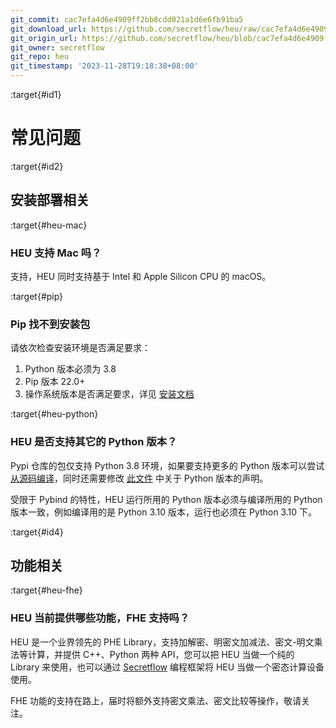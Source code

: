 ```yaml
---
git_commit: cac7efa4d6e4909ff2bb8cdd021a1d6e6fb91ba5
git_download_url: https://github.com/secretflow/heu/raw/cac7efa4d6e4909ff2bb8cdd021a1d6e6fb91ba5/docs/getting_started/faq.rst
git_origin_url: https://github.com/secretflow/heu/blob/cac7efa4d6e4909ff2bb8cdd021a1d6e6fb91ba5/docs/getting_started/faq.rst
git_owner: secretflow
git_repo: heu
git_timestamp: '2023-11-28T19:18:38+08:00'
---
```


:target{#id1}

# 常见问题

:target{#id2}

## 安装部署相关

:target{#heu-mac}

### HEU 支持 Mac 吗？

支持，HEU 同时支持基于 Intel 和 Apple Silicon CPU 的 macOS。

:target{#pip}

### Pip 找不到安装包

请依次检查安装环境是否满足要求：

1. Python 版本必须为 3.8
2. Pip 版本 22.0+
3. 操作系统版本是否满足要求，详见 [安装文档](installation.mdx)

:target{#heu-python}

### HEU 是否支持其它的 Python 版本？

Pypi 仓库的包仅支持 Python 3.8 环境，如果要支持更多的 Python 版本可以尝试 [从源码编译](installation.mdx)，同时还需要修改 [此文件](https://github.com/secretflow/heu/blob/main/heu/pylib/BUILD.bazel) 中关于 Python 版本的声明。

受限于 Pybind 的特性，HEU 运行所用的 Python 版本必须与编译所用的 Python 版本一致，例如编译用的是 Python 3.10 版本，运行也必须在 Python 3.10 下。

:target{#id4}

## 功能相关

:target{#heu-fhe}

### HEU 当前提供哪些功能，FHE 支持吗？

HEU 是一个业界领先的 PHE Library，支持加解密、明密文加减法、密文-明文乘法等计算，并提供 C++、Python 两种 API，您可以把 HEU 当做一个纯的 Library 来使用，也可以通过 [Secretflow](https://github.com/secretflow/secretflow) 编程框架将 HEU 当做一个密态计算设备使用。

FHE 功能的支持在路上，届时将额外支持密文乘法、密文比较等操作，敬请关注。
